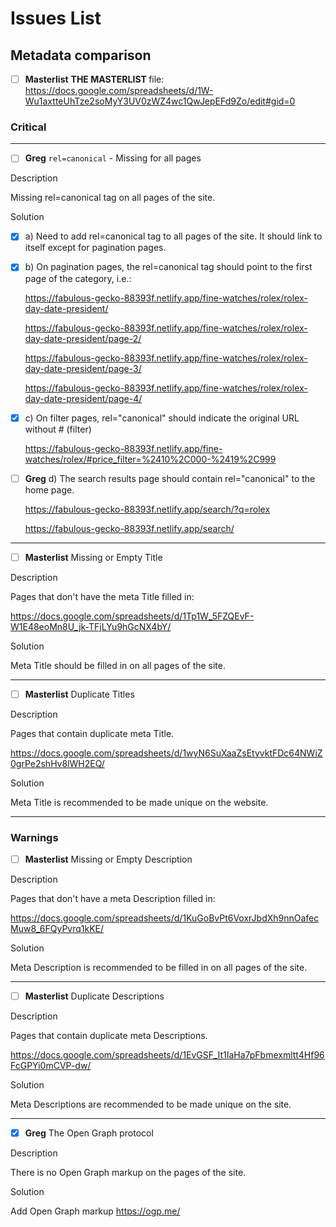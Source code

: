 # Issues List

## Metadata comparison

- [ ] **Masterlist** <b>THE MASTERLIST </b> file: https://docs.google.com/spreadsheets/d/1W-Wu1axtteUhTze2soMyY3UV0zWZ4wc1QwJepEFd9Zo/edit#gid=0

### Critical

---

- [ ] **Greg** `rel=canonical` - Missing for all pages

Description

Missing rel=canonical tag on all pages of the site.

Solution

- [x] a) Need to add rel=canonical tag to all pages of the site. It should link to itself except for pagination pages.

- [x] b) On pagination pages, the rel=canonical tag should point to the first page of the category, i.e.:

  https://fabulous-gecko-88393f.netlify.app/fine-watches/rolex/rolex-day-date-president/

  <link
    rel="canonical"
    href="https://fabulous-gecko-88393f.netlify.app/fine-watches/rolex/rolex-day-date-president/"
  />

  https://fabulous-gecko-88393f.netlify.app/fine-watches/rolex/rolex-day-date-president/page-2/

  <link
    rel="canonical"
    href="https://fabulous-gecko-88393f.netlify.app/fine-watches/rolex/rolex-day-date-president/"
  />

  https://fabulous-gecko-88393f.netlify.app/fine-watches/rolex/rolex-day-date-president/page-3/

  <link
    rel="canonical"
    href="https://fabulous-gecko-88393f.netlify.app/fine-watches/rolex/rolex-day-date-president/"
  />

  https://fabulous-gecko-88393f.netlify.app/fine-watches/rolex/rolex-day-date-president/page-4/

  <link
    rel="canonical"
    href="https://fabulous-gecko-88393f.netlify.app/fine-watches/rolex/rolex-day-date-president/"
  />

- [x] c) On filter pages, rel="canonical" should indicate the original URL without # (filter)

  https://fabulous-gecko-88393f.netlify.app/fine-watches/rolex/#price_filter=%2410%2C000-%2419%2C999

  <link
    rel="canonical"
    href="https://fabulous-gecko-88393f.netlify.app/fine-watches/rolex/"
  />

- [ ] **Greg** d) The search results page should contain rel="canonical" to the home page.

  https://fabulous-gecko-88393f.netlify.app/search/?q=rolex

  <link rel="canonical" href="https://fabulous-gecko-88393f.netlify.app" />

  https://fabulous-gecko-88393f.netlify.app/search/

  <link rel="canonical" href="https://fabulous-gecko-88393f.netlify.app" />

---

- [ ] **Masterlist** Missing or Empty Title

Description

Pages that don't have the meta Title filled in:

https://docs.google.com/spreadsheets/d/1Tp1W_5FZQEvF-W1E48eoMn8U_jk-TFjLYu9hGcNX4bY/

Solution

Meta Title should be filled in on all pages of the site.

---

- [ ] **Masterlist** Duplicate Titles

Description

Pages that contain duplicate meta Title.

https://docs.google.com/spreadsheets/d/1wyN6SuXaaZsEtyvktFDc64NWiZ0grPe2shHv8lWH2EQ/

Solution

Meta Title is recommended to be made unique on the website.

---

### Warnings

- [ ] **Masterlist** Missing or Empty Description

Description

Pages that don't have a meta Description filled in:

https://docs.google.com/spreadsheets/d/1KuGoBvPt6VoxrJbdXh9nnOafecMuw8_6FQyPvrq1kKE/

Solution

Meta Description is recommended to be filled in on all pages of the site.

---

- [ ] **Masterlist** Duplicate Descriptions

Description

Pages that contain duplicate meta Descriptions.

https://docs.google.com/spreadsheets/d/1EvGSF_It1IaHa7pFbmexmltt4Hf96FcGPYi0mCVP-dw/

Solution

Meta Descriptions are recommended to be made unique on the site.

---

- [x] **Greg** The Open Graph protocol

Description

There is no Open Graph markup on the pages of the site.

Solution

Add Open Graph markup https://ogp.me/
